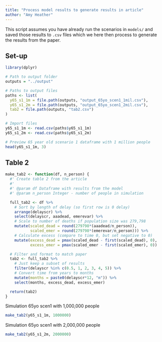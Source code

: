 ```yaml
---
title: "Process model results to generate results in article"
author: "Amy Heather"
---
```


This script assumes you have already run the scenarios in `models/` and saved those results to `.csv` files which we here then process to generate the results from the paper.

## Set-up

```r
library(dplyr)
```

```r
# Path to output folder
outputs = "../output"

# Paths to output files
paths <- list(
  y65_s1_1m = file.path(outputs, "output_65yo_scen1_1mil.csv"),
  y65_s1_2m = file.path(outputs, "output_65yo_scen1_2mil.csv"),
  tab2 = file.path(outputs, "tab2.csv")
)
```

```r
# Import files
y65_s1_1m <- read.csv(paths$y65_s1_1m)
y65_s1_2m <- read.csv(paths$y65_s1_2m)

# Preview 65 year old scenario 1 dataframe with 1 million people
head(y65_s1_1m, 3)
```

## Table 2

```r
make_tab2 <- function(df, n_person) {
  #' Create table 2 from the article
  #' 
  #' @param df Dataframe with results from the model
  #' @param n_person Integer - number of people in simulation

  full_tab2 <- df %>%
    # Sort by length of delay (so first row is 0 delay)
    arrange(delayscr) %>%
    select(delayscr, aaadead, emerevar) %>%
    # Scale to number of deaths if population size was 279,798
    mutate(scaled_dead = round(279798*(aaadead/n_person)),
           scaled_emer = round(279798*(emerevar/n_person))) %>%
    # Calculate excess (compare to time 0, but set negative to 0)
    mutate(excess_dead = pmax(scaled_dead - first(scaled_dead), 0),
           excess_emer = pmax(scaled_emer - first(scaled_emer), 0))

  # Filter and format to match paper
  tab2 <- full_tab2 %>%
    # Just keep a subset of results
    filter(delayscr %in% c(0.5, 1, 2, 3, 4, 5)) %>%
    # Convert time from years to months
    mutate(months = paste0(delayscr*12, "m")) %>%
    select(months, excess_dead, excess_emer)

  return(tab2)
}
```

Simulation 65yo scen1 with 1,000,000 people

```r
make_tab2(y65_s1_1m, 1000000)
```

Simulation 65yo scen1 with 2,000,000 people

```r
make_tab2(y65_s1_2m, 2000000)
```
